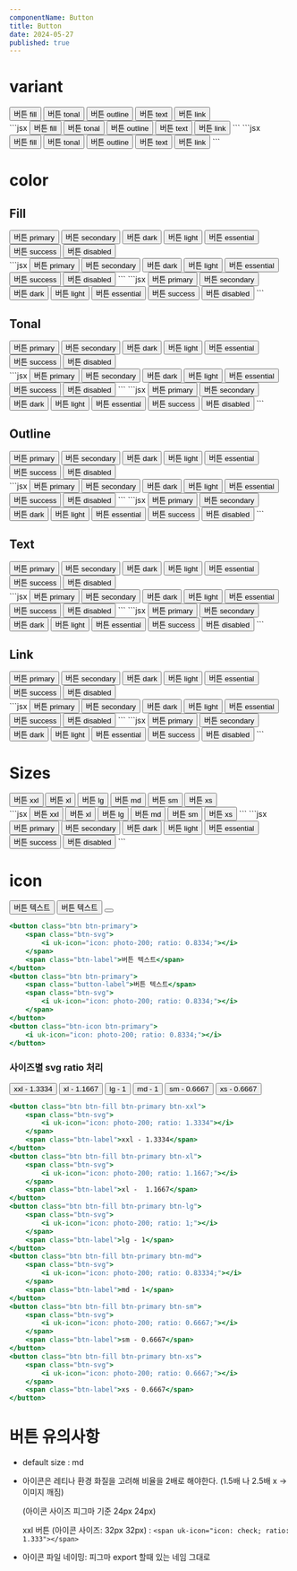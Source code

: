 ```yaml
---
componentName: Button
title: Button
date: 2024-05-27
published: true
---
```


# variant

<Preview>
  <div className="flex items-center gap-3">
    <button className="btn btn-fill btn-primary">버튼 fill</button>
    <button className="btn btn-tonal btn-primary">버튼 tonal</button>
    <button className="btn btn-outline btn-primary">버튼 outline</button>
    <button className="btn btn-text btn-primary">버튼 text</button>
    <button className="btn btn-link btn-primary">
      <span className="btn-label">버튼 link</span>
    </button>
  </div>
</Preview>
<CodeTabs>
  <TabsContent value="html">
    ```jsx
    <button class="btn btn-fill btn-primary">버튼 fill</button>
    <button class="btn btn-tonal btn-primary">버튼 tonal</button>
    <button class="btn btn-outline btn-primary">버튼 outline</button>
    <button class="btn btn-text btn-primary">버튼 text</button>
    <button class="btn btn-link btn-primary">
      <span class="btn-label">버튼 link</span>
    </button>
    ```
  </TabsContent>
  <TabsContent value="react">
    ```jsx
    <Button variant="fill" color="primary">
      버튼 fill
    </Button>
    <Button variant="tonal" color="primary">
      버튼 tonal
    </Button>
    <Button variant="outline" color="primary">
      버튼 outline
    </Button>
    <Button variant="text" color="primary">
      버튼 text
    </Button>
    <Button variant="link" color="primary">
      <span className="btn-label">버튼 link</span>
    </Button>
    ```
  </TabsContent>
</CodeTabs>

<br />

# color

## Fill

<Preview>
  <div className="flex items-center gap-3">
    <button className="btn btn-fill btn-primary">버튼 primary</button>
    <button className="btn btn-fill btn-secondary">버튼 secondary</button>
    <button className="btn btn-fill btn-dark">버튼 dark</button>
    <button className="btn btn-fill btn-light">버튼 light</button>
    <button className="btn btn-fill btn-essential">버튼 essential</button>
    <button className="btn btn-fill btn-success">버튼 success</button>
    <button className="btn btn-fill btn-disabled">버튼 disabled</button>
  </div>
</Preview>
<CodeTabs>
  <TabsContent value="html">
    ```jsx
    <button class="btn btn-fill btn-primary">버튼 primary</button>
    <button class="btn btn-fill btn-secondary">버튼 secondary</button>
    <button class="btn btn-fill btn-dark">버튼 dark</button>
    <button class="btn btn-fill btn-light">버튼 light</button>
    <button class="btn btn-fill btn-essential">버튼 essential</button>
    <button class="btn btn-fill btn-success">버튼 success</button>
    <button class="btn btn-fill btn-disabled">버튼 disabled</button>
    ```
  </TabsContent>
  <TabsContent value="react">
    ```jsx
    <Button variant="fill" color="primary">
      버튼 primary
    </Button>
    <Button variant="fill" color="secondary">
      버튼 secondary
    </Button>
    <Button variant="fill" color="dark">
      버튼 dark
    </Button>
    <Button variant="fill" color="light">
      버튼 light
    </Button>
    <Button variant="fill" color="essential">
      버튼 essential
    </Button>
    <Button variant="fill" color="success">
      버튼 success
    </Button>
    <Button variant="fill" color="disabled">
      버튼 disabled
    </Button>
    ```
  </TabsContent>
</CodeTabs>

## Tonal

<Preview>
  <div className="flex items-center gap-3">
    <button className="btn btn-tonal btn-primary">버튼 primary</button>
    <button className="btn btn-tonal btn-secondary">버튼 secondary</button>
    <button className="btn btn-tonal btn-dark">버튼 dark</button>
    <button className="btn btn-tonal btn-light">버튼 light</button>
    <button className="btn btn-tonal btn-essential">버튼 essential</button>
    <button className="btn btn-tonal btn-success">버튼 success</button>
    <button className="btn btn-tonal btn-disabled">버튼 disabled</button>
  </div>
</Preview>
<CodeTabs>
  <TabsContent value="html">
    ```jsx
    <button class="btn btn-tonal btn-primary">버튼 primary</button>
    <button class="btn btn-tonal btn-secondary">버튼 secondary</button>
    <button class="btn btn-tonal btn-dark">버튼 dark</button>
    <button class="btn btn-tonal btn-light">버튼 light</button>
    <button class="btn btn-tonal btn-essential">버튼 essential</button>
    <button class="btn btn-tonal btn-success">버튼 success</button>
    <button class="btn btn-tonal btn-disabled">버튼 disabled</button>
    ```
  </TabsContent>
  <TabsContent value="react">
    ```jsx
    <Button variant="tonal" color="primary">
      버튼 primary
    </Button>
    <Button variant="tonal" color="secondary">
      버튼 secondary
    </Button>
    <Button variant="tonal" color="dark">
      버튼 dark
    </Button>
    <Button variant="tonal" color="light">
      버튼 light
    </Button>
    <Button variant="tonal" color="essential">
      버튼 essential
    </Button>
    <Button variant="tonal" color="success">
      버튼 success
    </Button>
    <Button variant="tonal" color="disabled">
      버튼 disabled
    </Button>
    ```
  </TabsContent>
</CodeTabs>

## Outline

<Preview>
  <div className="flex items-center gap-3">
    <button className="btn btn-outline btn-primary">버튼 primary</button>
    <button className="btn btn-outline btn-secondary">버튼 secondary</button>
    <button className="btn btn-outline btn-dark">버튼 dark</button>
    <button className="btn btn-outline btn-light">버튼 light</button>
    <button className="btn btn-outline btn-essential">버튼 essential</button>
    <button className="btn btn-outline btn-success">버튼 success</button>
    <button className="btn btn-outline btn-disabled">버튼 disabled</button>
  </div>
</Preview>
<CodeTabs>
  <TabsContent value="html">
    ```jsx
    <button class="btn btn-outline btn-primary">버튼 primary</button>
    <button class="btn btn-outline btn-secondary">버튼 secondary</button>
    <button class="btn btn-outline btn-dark">버튼 dark</button>
    <button class="btn btn-outline btn-light">버튼 light</button>
    <button class="btn btn-outline btn-essential">버튼 essential</button>
    <button class="btn btn-outline btn-success">버튼 success</button>
    <button class="btn btn-outline btn-disabled">버튼 disabled</button>
    ```
  </TabsContent>
  <TabsContent value="react">
    ```jsx
    <Button variant="outline" color="primary">
      버튼 primary
    </Button>
    <Button variant="outline" color="secondary">
      버튼 secondary
    </Button>
    <Button variant="outline" color="dark">
      버튼 dark
    </Button>
    <Button variant="outline" color="light">
      버튼 light
    </Button>
    <Button variant="outline" color="essential">
      버튼 essential
    </Button>
    <Button variant="outline" color="success">
      버튼 success
    </Button>
    <Button variant="outline" color="disabled">
      버튼 disabled
    </Button>
    ```
  </TabsContent>
</CodeTabs>

## Text

<Preview>
  <div className="flex items-center gap-3">
    <button className="btn btn-text btn-primary">버튼 primary</button>
    <button className="btn btn-text btn-secondary">버튼 secondary</button>
    <button className="btn btn-text btn-dark">버튼 dark</button>
    <button className="btn btn-text btn-light">버튼 light</button>
    <button className="btn btn-text btn-essential">버튼 essential</button>
    <button className="btn btn-text btn-success">버튼 success</button>
    <button className="btn btn-text btn-disabled">버튼 disabled</button>
  </div>
</Preview>
<CodeTabs>
  <TabsContent value="html">
    ```jsx
    <button class="btn btn-text btn-primary">버튼 primary</button>
    <button class="btn btn-text btn-secondary">버튼 secondary</button>
    <button class="btn btn-text btn-dark">버튼 dark</button>
    <button class="btn btn-text btn-light">버튼 light</button>
    <button class="btn btn-text btn-essential">버튼 essential</button>
    <button class="btn btn-text btn-success">버튼 success</button>
    <button class="btn btn-text btn-disabled">버튼 disabled</button>
    ```
  </TabsContent>
  <TabsContent value="react">
    ```jsx
    <Button variant="text" color="primary">
      버튼 primary
    </Button>
    <Button variant="text" color="secondary">
      버튼 secondary
    </Button>
    <Button variant="text" color="dark">
      버튼 dark
    </Button>
    <Button variant="text" color="light">
      버튼 light
    </Button>
    <Button variant="text" color="essential">
      버튼 essential
    </Button>
    <Button variant="text" color="success">
      버튼 success
    </Button>
    <Button variant="text" color="disabled">
      버튼 disabled
    </Button>
    ```
  </TabsContent>
</CodeTabs>

## Link

<Preview>
  <div className="flex items-center gap-3">
    <button className="btn btn-link btn-primary">
      <span className="btn-label">버튼 primary</span>
    </button>
    <button className="btn btn-link btn-secondary">
      <span className="btn-label">버튼 secondary</span>
    </button>
    <button className="btn btn-link btn-dark">
      <span className="btn-label">버튼 dark</span>
    </button>
    <button className="btn btn-link btn-light">
      <span className="btn-label">버튼 light</span>
    </button>
    <button className="btn btn-link btn-essential">
      <span className="btn-label">버튼 essential</span>
    </button>
    <button className="btn btn-link btn-success">
      <span className="btn-label">버튼 success</span>
    </button>
    <button className="btn btn-link btn-disabled">
      <span className="btn-label">버튼 disabled</span>
    </button>
  </div>
</Preview>
<CodeTabs>
  <TabsContent value="html">
    ```jsx
    <button class="btn btn-link btn-primary">
      <span class="btn-label">버튼 primary</span>
    </button>
    <button class="btn btn-link btn-secondary">
      <span class="btn-label">버튼 secondary</span>
    </button>
    <button class="btn btn-link btn-dark">
      <span class="btn-label">버튼 dark</span>
    </button>
    <button class="btn btn-link btn-light">
      <span class="btn-label">버튼 light</span>
    </button>
    <button class="btn btn-link btn-essential">
      <span class="btn-label">버튼 essential</span>
    </button>
    <button class="btn btn-link btn-success">
      <span class="btn-label">버튼 success</span>
    </button>
    <button class="btn btn-link btn-disabled">
      <span class="btn-label">버튼 disabled</span>
    </button>
    ```
  </TabsContent>
  <TabsContent value="react">
    ```jsx
    <Button variant="link" color="primary">
      <span className="btn-label">버튼 primary</span>
    </Button>
    <Button variant="link" color="secondary">
      <span className="btn-label">버튼 secondary</span>
    </Button>
    <Button variant="link" color="dark">
      <span className="btn-label">버튼 dark</span>
    </Button>
    <Button variant="link" color="light">
      <span className="btn-label">버튼 light</span>
    </Button>
    <Button variant="link" color="essential">
      <span className="btn-label">버튼 essential</span>
    </Button>
    <Button variant="link" color="success">
      <span className="btn-label">버튼 success</span>
    </Button>
    <Button variant="link" color="disabled">
      <span className="btn-label">버튼 disabled</span>
    </Button>
    ```
  </TabsContent>
</CodeTabs>

<br />

# Sizes

<Preview>
  <div className="flex items-center gap-3">
    <button className="btn btn-fill btn-primary btn-xxl">버튼 xxl</button>
    <button className="btn btn-fill btn-primary btn-xl">버튼 xl</button>
    <button className="btn btn-fill btn-primary btn-lg">버튼 lg</button>
    <button className="btn btn-fill btn-primary btn-md">버튼 md</button>
    <button className="btn btn-fill btn-primary btn-sm">버튼 sm</button>
    <button className="btn btn-fill btn-primary btn-xs">버튼 xs</button>
  </div>
</Preview>
<CodeTabs>
  <TabsContent value="html">
    ```jsx
    <button class="btn btn-fill btn-primary btn-xxl">버튼 xxl</button>
    <button class="btn btn-fill btn-primary btn-xl">버튼 xl</button>
    <button class="btn btn-fill btn-primary btn-lg">버튼 lg</button>
    <button class="btn btn-fill btn-primary btn-md">버튼 md</button>
    <button class="btn btn-fill btn-primary btn-sm">버튼 sm</button>
    <button class="btn btn-fill btn-primary btn-xs">버튼 xs</button>
    ```
  </TabsContent>
  <TabsContent value="react">
    ```jsx
    <Button variant="fill" color="primary">
      <span className="btn-label">버튼 primary</span>
    </Button>
    <Button variant="fill" color="secondary">
      <span className="btn-label">버튼 secondary</span>
    </Button>
    <Button variant="fill" color="dark">
      <span className="btn-label">버튼 dark</span>
    </Button>
    <Button variant="fill" color="light">
      <span className="btn-label">버튼 light</span>
    </Button>
    <Button variant="fill" color="essential">
      <span className="btn-label">버튼 essential</span>
    </Button>
    <Button variant="fill" color="success">
      <span className="btn-label">버튼 success</span>
    </Button>
    <Button variant="fill" color="disabled">
      <span className="btn-label">버튼 disabled</span>
    </Button>
    ```
  </TabsContent>
</CodeTabs>

<br />

# icon

<Preview>
  <div className="flex items-center gap-3">
    <button className="btn btn-fill btn-primary">
      <span className="btn-svg">
        <i uk-icon="icon: photo-200; ratio: 0.8334;"></i>
      </span>
      <span className="btn-label">버튼 텍스트</span>
    </button>
    <button className="btn btn-fill btn-primary">
      <span className="button-label">버튼 텍스트</span>
      <span className="btn-svg">
        <i uk-icon="icon: photo-200; ratio: 0.8334;"></i>
      </span>
    </button>
    <button className="btn-icon btn-fill btn-primary">
      <i uk-icon="icon: photo-200; ratio: 0.8334;"></i>
    </button>
  </div>
</Preview>

```jsx
<button class="btn btn-primary">
    <span class="btn-svg">
        <i uk-icon="icon: photo-200; ratio: 0.8334;"></i>
    </span>
    <span class="btn-label">버튼 텍스트</span>
</button>
<button class="btn btn-primary">
    <span class="button-label">버튼 텍스트</span>
    <span class="btn-svg">
        <i uk-icon="icon: photo-200; ratio: 0.8334;"></i>
    </span>
</button>
<button class="btn-icon btn-primary">
    <i uk-icon="icon: photo-200; ratio: 0.8334;"></i>
</button>
```

### 사이즈별 svg ratio 처리

<Preview>
  <div className="flex items-center gap-3">
    <button className="btn btn-fill btn-primary btn-xxl">
      <span className="btn-svg">
        <i uk-icon="icon: photo-200; ratio: 1.3334"></i>
      </span>
      <span className="btn-label">xxl - 1.3334</span>
    </button>
    <button className="btn btn-fill btn-primary btn-xl">
      <span className="btn-svg">
        <i uk-icon="icon: photo-200; ratio: 1.1667;"></i>
      </span>
      <span className="btn-label">xl - 1.1667</span>
    </button>
    <button className="btn btn-fill btn-primary btn-lg">
      <span className="btn-svg">
        <i uk-icon="icon: photo-200; ratio: 1;"></i>
      </span>
      <span className="btn-label">lg - 1</span>
    </button>
    <button className="btn btn-fill btn-primary btn-md">
      <span className="btn-svg">
        <i uk-icon="icon: photo-200; ratio: 0.83334;"></i>
      </span>
      <span className="btn-label">md - 1</span>
    </button>
    <button className="btn btn-fill btn-primary btn-sm">
      <span className="btn-svg">
        <i uk-icon="icon: photo-200; ratio: 0.6667;"></i>
      </span>
      <span className="btn-label">sm - 0.6667</span>
    </button>
    <button className="btn btn-fill btn-primary btn-xs">
      <span className="btn-svg">
        <i uk-icon="icon: photo-200; ratio: 0.6667;"></i>
      </span>
      <span className="btn-label">xs - 0.6667</span>
    </button>
  </div>
</Preview>

```jsx
<button class="btn btn-fill btn-primary btn-xxl">
    <span class="btn-svg">
        <i uk-icon="icon: photo-200; ratio: 1.3334"></i>
    </span>
    <span class="btn-label">xxl - 1.3334</span>
</button>
<button class="btn btn-fill btn-primary btn-xl">
    <span class="btn-svg">
        <i uk-icon="icon: photo-200; ratio: 1.1667;"></i>
    </span>
    <span class="btn-label">xl -  1.1667</span>
</button>
<button class="btn btn-fill btn-primary btn-lg">
    <span class="btn-svg">
        <i uk-icon="icon: photo-200; ratio: 1;"></i>
    </span>
    <span class="btn-label">lg - 1</span>
</button>
<button class="btn btn-fill btn-primary btn-md">
    <span class="btn-svg">
        <i uk-icon="icon: photo-200; ratio: 0.83334;"></i>
    </span>
    <span class="btn-label">md - 1</span>
</button>
<button class="btn btn-fill btn-primary btn-sm">
    <span class="btn-svg">
        <i uk-icon="icon: photo-200; ratio: 0.6667;"></i>
    </span>
    <span class="btn-label">sm - 0.6667</span>
</button>
<button class="btn btn-fill btn-primary btn-xs">
    <span class="btn-svg">
        <i uk-icon="icon: photo-200; ratio: 0.6667;"></i>
    </span>
    <span class="btn-label">xs - 0.6667</span>
</button>
```

# 버튼 유의사항

- default size : md
- 아이콘은 레티나 환경 화질을 고려해 비율을 2배로 해야한다. (1.5배 나 2.5배 x -> 이미지 깨짐)

  (아이콘 사이즈 피그마 기준 24px 24px)

  xxl 버튼 (아이콘 사이즈: 32px 32px) :
  `<span uk-icon="icon: check; ratio: 1.333"></span>`

- 아이콘 파일 네이밍: 피그마 export 할때 있는 네임 그대로
